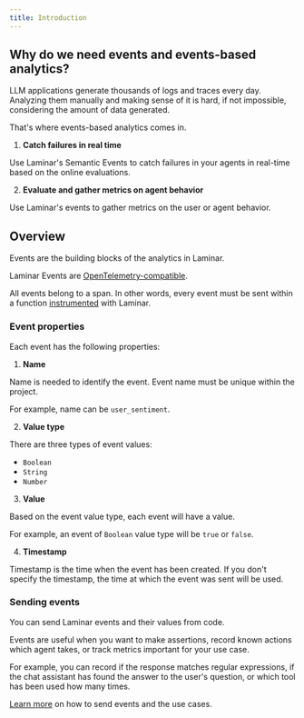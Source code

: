 ```yaml
---
title: Introduction
---
```


## Why do we need events and events-based analytics?

LLM applications generate thousands of logs and traces every day.
Analyzing them manually and making sense of it is hard, if not impossible, considering the amount of data generated.

That's where events-based analytics comes in.

1. **Catch failures in real time**

Use Laminar's Semantic Events to catch failures in your agents in real-time based on the online evaluations.

2. **Evaluate and gather metrics on agent behavior**

Use Laminar's events to gather metrics on the user or agent behavior.

## Overview

Events are the building blocks of the analytics in Laminar.

Laminar Events are [OpenTelemetry-compatible](/events/otel).

All events belong to a span. In other words, every event must be sent within a function
[instrumented](/tracing/automatic-instrumentation) with Laminar.

### Event properties

Each event has the following properties:
1. **Name**

Name is needed to identify the event. Event name must be unique within the project.

For example, name can be `user_sentiment`.

2. **Value type**

There are three types of event values:
- `Boolean`
- `String`
- `Number`

3. **Value**

Based on the event value type, each event will have a value.

For example, an event of `Boolean` value type will be `true` or `false`.

4. **Timestamp**

Timestamp is the time when the event has been created.
If you don't specify the timestamp, the time at which the event was sent will be used.

### Sending events

You can send Laminar events and their values from code.

Events are useful when you want to make assertions, record known actions which agent takes,
or track metrics important for your use case.

For example, you can record if the response matches regular expressions,
if the chat assistant has found the answer to the user's question,
or which tool has been used how many times.

[Learn more](/events/sending-events) on how to send events and the use cases.
